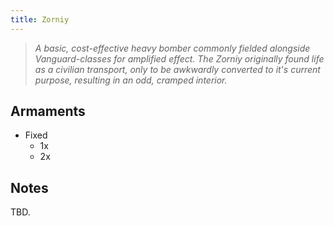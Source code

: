 ```yaml
---
title: Zorniy
---
```



> *A basic, cost-effective heavy bomber commonly fielded alongside Vanguard-classes for amplified effect. The Zorniy originally found life as a civilian transport, only to be awkwardly converted to it's current purpose, resulting in an odd, cramped interior.*

## Armaments

* Fixed
  * 1x <ShipWeapon weaponID="ShuttleGunTorpedo" />
  * 2x <ShipWeapon weaponID="ShuttleGunMissileRack" />

## Notes

TBD.